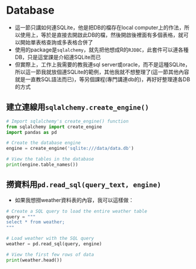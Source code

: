 # Database  

* 這一節只講如何連SQLite，他是把DB的檔存在local computer上的作法，所以使用上，等於是直接去開啟此DB的檔，然後開啟後裡面有多個表格，就可以開始單表格查詢或多表格合併了  
* 使用的package是`sqlalchemy`，就先把他想成R的`RJDBC`，此套件可以連各種DB，只是這堂課是介紹連SQLite而已    
* 但實際上，工作上我需要的教我連sql server或oracle，而不是這種SQLite，所以這一節我就放個連SQLite的範例，其他我就不想整理了(這一節其他內容就是一直教SQL語法而已)，等另個課程(專門講連db的)，再好好整理連各DB的方式  

## 建立連線用`sqlalchemy.create_engine()`  

```python
# Import sqlalchemy's create_engine() function
from sqlalchemy import create_engine
import pandas as pd
```


```python
# Create the database engine
engine = create_engine('sqlite:///data/data.db')

# View the tables in the database
print(engine.table_names())
```

## 撈資料用`pd.read_sql(query_text, engine)`  

* 如果我想撈weather資料表的內容，我可以這樣做：  

```python
# Create a SQL query to load the entire weather table
query = """
select * from weather;
"""

# Load weather with the SQL query
weather = pd.read_sql(query, engine)

# View the first few rows of data
print(weather.head())
```
